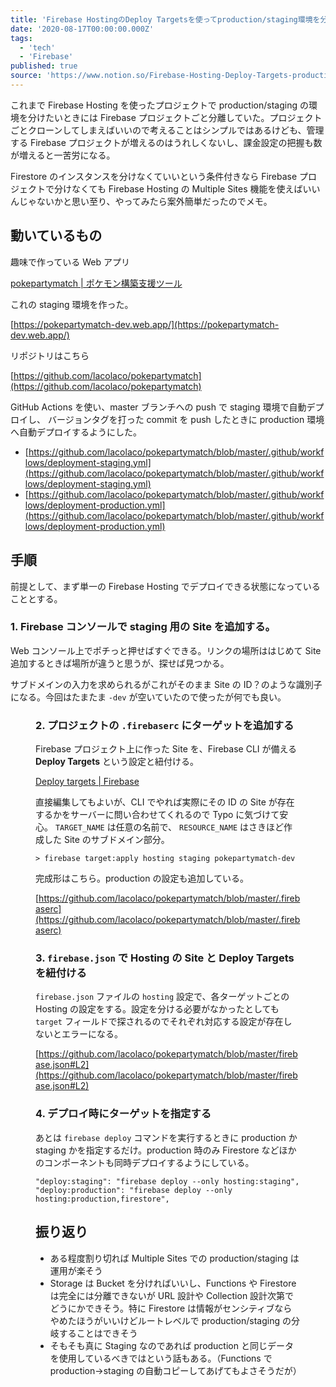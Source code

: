 ```yaml
---
title: 'Firebase HostingのDeploy Targetsを使ってproduction/staging環境を分ける'
date: '2020-08-17T00:00:00.000Z'
tags:
  - 'tech'
  - 'Firebase'
published: true
source: 'https://www.notion.so/Firebase-Hosting-Deploy-Targets-production-staging-f6287c7268f94adcbe2470f401207886'
---
```



これまで Firebase Hosting を使ったプロジェクトで production/staging の環境を分けたいときには Firebase プロジェクトごと分離していた。プロジェクトごとクローンしてしまえばいいので考えることはシンプルではあるけども、管理する Firebase プロジェクトが増えるのはうれしくないし、課金設定の把握も数が増えると一苦労になる。

Firestore のインスタンスを分けなくていいという条件付きなら Firebase プロジェクトで分けなくても Firebase Hosting の Multiple Sites 機能を使えばいいんじゃないかと思い至り、やってみたら案外簡単だったのでメモ。

## 動いているもの

趣味で作っている Web アプリ

[pokepartymatch | ポケモン構築支援ツール](https://pokepartymatch.web.app/)

これの staging 環境を作った。

[https://pokepartymatch-dev.web.app/](https://pokepartymatch-dev.web.app/)

リポジトリはこちら

[https://github.com/lacolaco/pokepartymatch](https://github.com/lacolaco/pokepartymatch)

GitHub Actions を使い、master ブランチへの push で staging 環境で自動デプロイし、 バージョンタグを打った commit を push したときに production 環境へ自動デプロイするようにした。

- [https://github.com/lacolaco/pokepartymatch/blob/master/.github/workflows/deployment-staging.yml](https://github.com/lacolaco/pokepartymatch/blob/master/.github/workflows/deployment-staging.yml)
- [https://github.com/lacolaco/pokepartymatch/blob/master/.github/workflows/deployment-production.yml](https://github.com/lacolaco/pokepartymatch/blob/master/.github/workflows/deployment-production.yml)

## 手順

前提として、まず単一の Firebase Hosting でデプロイできる状態になっていることとする。

### 1. Firebase コンソールで staging 用の Site を追加する。

Web コンソール上でポチっと押せばすぐできる。リンクの場所ははじめて Site 追加するときば場所が違うと思うが、探せば見つかる。

サブドメインの入力を求められるがこれがそのまま Site の ID？のような識別子になる。今回はたまたま `-dev` が空いていたので使ったが何でも良い。

<Figure
  src="/images/firebase-hosting-production-staging-with-targets/4908aaaf-fc91-44a9-a495-a424997d807e/Untitled.png"
  caption=""
/>

### 2. プロジェクトの `.firebaserc` にターゲットを追加する

Firebase プロジェクト上に作った Site を、Firebase CLI が備える **Deploy Targets** という設定と紐付ける。

[Deploy targets | Firebase](https://firebase.google.com/docs/cli/targets?hl=en)

直接編集してもよいが、CLI でやれば実際にその ID の Site が存在するかをサーバーに問い合わせてくれるので Typo に気づけて安心。 `TARGET_NAME` は任意の名前で、 `RESOURCE_NAME` はさきほど作成した Site のサブドメイン部分。

```shell
> firebase target:apply hosting staging pokepartymatch-dev
```

完成形はこちら。production の設定も追加している。

[https://github.com/lacolaco/pokepartymatch/blob/master/.firebaserc](https://github.com/lacolaco/pokepartymatch/blob/master/.firebaserc)

### 3. `firebase.json` で Hosting の Site と Deploy Targets を紐付ける

`firebase.json` ファイルの `hosting` 設定で、各ターゲットごとの Hosting の設定をする。設定を分ける必要がなかったとしても `target` フィールドで探されるのでそれぞれ対応する設定が存在しないとエラーになる。

[https://github.com/lacolaco/pokepartymatch/blob/master/firebase.json#L2](https://github.com/lacolaco/pokepartymatch/blob/master/firebase.json#L2)

### 4. デプロイ時にターゲットを指定する

あとは `firebase deploy` コマンドを実行するときに production か staging かを指定するだけ。production 時のみ Firestore などほかのコンポーネントも同時デプロイするようにしている。

```plaintext
"deploy:staging": "firebase deploy --only hosting:staging",
"deploy:production": "firebase deploy --only hosting:production,firestore",
```

## 振り返り

- ある程度割り切れば Multiple Sites での production/staging は運用が楽そう
- Storage は Bucket を分ければいいし、Functions や Firestore は完全には分離できないが URL 設計や Collection 設計次第でどうにかできそう。特に Firestore は情報がセンシティブならやめたほうがいいけどルートレベルで production/staging の分岐することはできそう
- そもそも真に Staging なのであれば production と同じデータを使用しているべきではという話もある。（Functions で production→staging の自動コピーしてあげてもよさそうだが）
